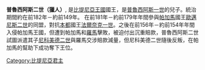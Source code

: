 '''普魯西阿斯二世（獵人）''', 是[[比提尼亞|比提尼亞王國]]國王，是[[普魯西阿斯一世|普魯西阿斯一世]]的兒子。統治期間約在前182年－約前149年。
在前181年－約前179年年間參與[[帕加馬|帕加馬]]國王[[歐邁尼斯二世|歐邁尼斯二世]]的同盟，對抗[[本都|本都]]國王[[法爾奈克一世|法爾奈克一世]]。之後在前156年－約前154年年間入侵帕加馬王國，但遭到帕加馬和[[羅馬共和國|羅馬]]擊敗，被迫付出沉重賠款，普魯西阿斯二世試圖派遣其子[[尼科美德二世|尼科美德二世]]與羅馬交涉賠款減量，但尼科美德二世隨後反叛，在帕加馬的幫助下成功奪下王位。

{{start box}}
{{s-before|[[普魯西阿斯一世|普魯西阿斯一世]]}}
{{s-title|[[比提尼亞統治者列表|比提尼亞國王]] <br>前182年－前149年}}
{{s-after|[[尼科美德二世|尼科美德二世]]}}
{{end box}}

{{希臘化時代統治者}}
{{Authority control}}
[[Category:比提尼亞君主|Category:比提尼亞君主]]